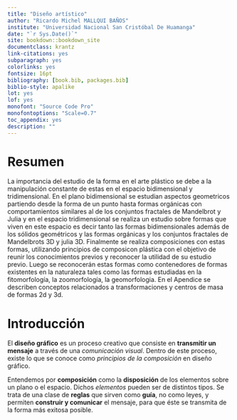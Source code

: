 ```yaml
---
title: "Diseño artístico"
author: "Ricardo Michel MALLQUI BAÑOS"
institute: "Universidad Nacional San Cristóbal De Huamanga"
date: "`r Sys.Date()`"
site: bookdown::bookdown_site
documentclass: krantz
link-citations: yes
subparagraph: yes
colorlinks: yes
fontsize: 16pt
bibliography: [book.bib, packages.bib]
biblio-style: apalike
lot: yes
lof: yes
monofont: "Source Code Pro"
monofontoptions: "Scale=0.7"
toc_appendix: yes
description: ""
---
```


```{=tex}
\newcommand{\N}{\mathbb{N}}
\newcommand{\R}{\mathbb{R}}
\newcommand{\CC}{\mathbb{C}}
\newcommand{\I}{\mathbb{I}}
\newcommand{\f}{\mathbb{f}}
\newcommand{\X}{\mathbb{X}}
\newcommand{\D}{\mathbb{D}}
\newcommand{\Z}{\mathbb{Z}}
\newcommand{\Q}{\mathbb{Q}}
\newcommand{\norm}[1]{\left\Vert#1\right\Vert}
\newcommand{\abs}[1]{\left\vert#1\right\vert}
\newcommand{\set}[1]{\left\{#1\right\}}
\newcommand{\seq}[1]{\left<#1\right>}
\newcommand{\co}[1]{\left[#1\right]}
\newcommand{\cc}[1]{\left(#1\right)}
\newcommand{\J}{\mathcal{J}}
\newcommand{\K}{\mathcal{K}}
\newcommand{\M}{\mathcal{M}}
\newcommand{\F}{\mathcal{F}}
```
# Resumen {.unnumbered}

La importancia del estudio de la forma en el arte plástico se debe a la manipulación constante de estas en el espacio bidimensional y tridimensional. En el plano bidimensional se estudian aspectos geometricos partiendo desde la forma de un punto hasta formas orgánicas con comportamientos similares al de los conjuntos fractales de Mandelbrot y Julia y en el espacio tridimensional se realiza un estudio sobre formas que viven en este espacio es decir tanto las formas bidimensionales además de los sólidos geométricos y las formas orgánicas y los conjuntos fractales de Mandelbrots 3D y julia 3D. Finalmente se realiza composiciones con estas formas, utilizando principios de composicon plástica con el objetivo de reunir los conocimientos previos y reconocer la utilidad de su estudio previo. Luego se reconocerán estas formas como contenedores de formas existentes en la naturaleza tales como las formas estudiadas en la fitomorfología, la zoomorfología, la geomorfologia. En el Apendice se describen conceptos relacionados a transformaciones y centros de masa de formas 2d y 3d.

# Introducción {.unnumbered}


El **diseño gráfico** es un proceso creativo que consiste en **transmitir un mensaje** a través de una *comunicación visual*. Dentro de este proceso, existe lo que se conoce como *principios de la composición* en diseño gráfico.

Entendemos por **composición** como la **disposición** de los elementos sobre un plano o el espacio. Dichos *elementos* pueden ser de distintos tipos. Se trata de una clase de **reglas** que sirven como **guía**, no como leyes, y permiten **construir y comunicar** el mensaje, para que éste se transmita de la forma más exitosa posible.
